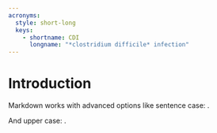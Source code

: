 ```yaml
---
acronyms:
  style: short-long
  keys:
    - shortname: CDI
      longname: "*clostridium difficile* infection"
---
```


# Introduction {#intro}

Markdown works with advanced options like sentence case: \acr[case=sentence]{CDI}.

And upper case: \acr[case=upper, first_use=true]{CDI}.
